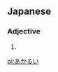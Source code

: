 ==Japanese==                             
===Adjective===
{{ja-adj|h|rom=akarui|decl=い}}
#{{japdef|明るい|[[bright]]}}


[[pl:あかるい]]